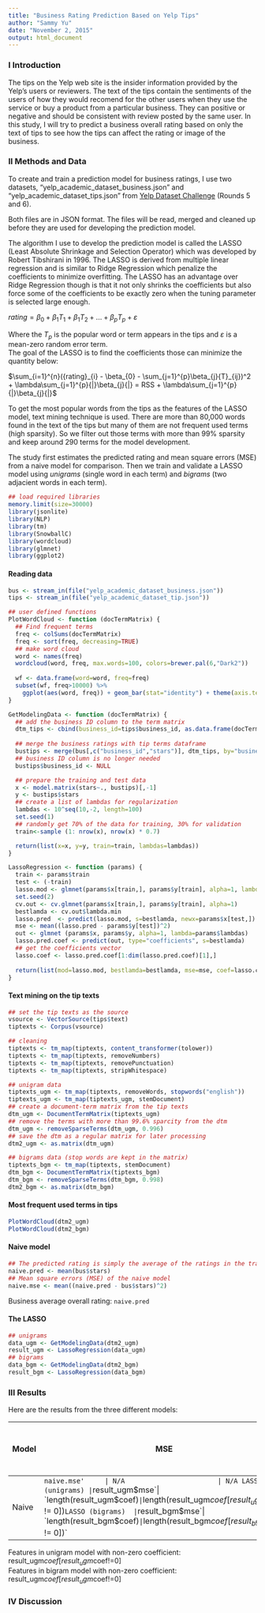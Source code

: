```yaml
---
title: "Business Rating Prediction Based on Yelp Tips"
author: "Sammy Yu"
date: "November 2, 2015"
output: html_document
---
```


### I Introduction

The tips on the Yelp web site is the insider information provided by the Yelp's users or reviewers. The text of the tips contain the sentiments of the users of how they would recomend for the other users when they use the service or buy a product from a particular business. They can positive or negative and should be consistent with review posted by the same user. In this study, I will try to predict a business overall rating based on only the text of tips to see how the tips can affect the rating or image of the business.

### II Methods and Data

To create and train a prediction model for business ratings, I use two datasets, "yelp_academic_dataset_business.json" and "yelp_academic_dataset_tips.json" from [Yelp Dataset Challenge](http://www.yelp.com/dataset_challenge) (Rounds 5 and 6).

Both files are in JSON format. The files will be read, merged and cleaned up before they are used for developing the prediction model.  


The algorithm I use to develop the prediction model is called the LASSO (Least Absolute Shrinkage and Selection Operator) which was developed by Robert Tibshirani in 1996. The LASSO is derived from multiple linear regression and is similar to Ridge Regression which penalize the coefficients to minimize overfitting. The LASSO has an advantage over Ridge Regression though is that it not only shrinks the coefficients but also force some of the coefficients to be exactly zero when the tuning parameter \lambda is selected large enough.  

$rating = \beta_{0} + \beta_{1}T_{1} + \beta_{1}T_{2} + ... + \beta_{p}T_{p} + \varepsilon$  

Where the $T_{p}$ is the popular word or term appears in the tips and $\varepsilon$ is a mean-zero random error term.  
The goal of the LASSO is to find the coefficients those can minimize the quantity below:  

$\sum_{i=1}^{n}({rating}_{i} - \beta_{0} - \sum_{j=1}^{p}\beta_{j}{T}_{ij})^2 + \lambda\sum_{j=1}^{p}{|}\beta_{j}{|} = RSS + \lambda\sum_{j=1}^{p}{|}\beta_{j}{|}$  

To get the most popular words from the tips as the features of the LASSO model, text mining technique is used. There are more than 80,000 words found in the text of the tips but many of them are not frequent used terms (high sparsity). So we filter out those terms with more than 99% sparsity and keep around 290 terms for the model development.

The study first estimates the predicted rating and mean square errors (MSE) from a naive model for comparison. Then we train and validate a LASSO model using _unigrams_ (single word in each term) and _bigrams_ (two adjacient words in each term).
    
```r
## load required libraries
memory.limit(size=30000)
library(jsonlite)
library(NLP)
library(tm)
library(SnowballC)
library(wordcloud)
library(glmnet)
library(ggplot2)
```
#### Reading data
```r
bus <- stream_in(file("yelp_academic_dataset_business.json"))
tips <- stream_in(file("yelp_academic_dataset_tip.json"))

```

```r
## user defined functions
PlotWordCloud <- function (docTermMatrix) {
  ## Find frequent terms
  freq <- colSums(docTermMatrix)
  freq <- sort(freq, decreasing=TRUE)
  ## make word cloud
  word <- names(freq)
  wordcloud(word, freq, max.words=100, colors=brewer.pal(6,"Dark2"))
  
  wf <- data.frame(word=word, freq=freq)
  subset(wf, freq>10000) %>%
    ggplot(aes(word, freq)) + geom_bar(stat="identity") + theme(axis.text.x=element_text(angle=45, hjust=1))
}

GetModelingData <- function (docTermMatrix) {
  ## add the business ID column to the term matrix
  dtm_tips <- cbind(business_id=tips$business_id, as.data.frame(docTermMatrix))
  
  ## merge the business ratings with tip terms dataframe
  bustips <- merge(bus[,c("business_id","stars")], dtm_tips, by="business_id")
  ## business ID column is no longer needed
  bustips$business_id <- NULL

  ## prepare the training and test data
  x <- model.matrix(stars~., bustips)[,-1]
  y <- bustips$stars
  ## create a list of lambdas for regularization
  lambdas <- 10^seq(10,-2, length=100)
  set.seed(1)
  ## randomly get 70% of the data for training, 30% for validation
  train<-sample (1: nrow(x), nrow(x) * 0.7)

  return(list(x=x, y=y, train=train, lambdas=lambdas))
}

LassoRegression <- function (params) {
  train <- params$train
  test <- (-train)
  lasso.mod <- glmnet(params$x[train,], params$y[train], alpha=1, lambda=params$lambdas)
  set.seed(2)
  cv.out <- cv.glmnet(params$x[train,], params$y[train], alpha=1)
  bestlamda <- cv.out$lambda.min
  lasso.pred  <- predict(lasso.mod, s=bestlamda, newx=params$x[test,])
  mse <- mean((lasso.pred - params$y[test])^2)
  out <- glmnet (params$x, params$y, alpha=1, lambda=params$lambdas)
  lasso.pred.coef <- predict(out, type="coefficients", s=bestlamda)
  ## get the coefficients vector
  lasso.coef <- lasso.pred.coef[1:dim(lasso.pred.coef)[1],]
  
  return(list(mod=lasso.mod, bestlamda=bestlamda, mse=mse, coef=lasso.coef))
}

```

#### Text mining on the tip texts
```r

## set the tip texts as the source
vsource <- VectorSource(tips$text)
tiptexts <- Corpus(vsource)

## cleaning
tiptexts <- tm_map(tiptexts, content_transformer(tolower))
tiptexts <- tm_map(tiptexts, removeNumbers)
tiptexts <- tm_map(tiptexts, removePunctuation)
tiptexts <- tm_map(tiptexts, stripWhitespace)

## unigram data
tiptexts_ugm <- tm_map(tiptexts, removeWords, stopwords("english"))
tiptexts_ugm <- tm_map(tiptexts_ugm, stemDocument)
## create a document-term matrix from the tip texts
dtm_ugm <- DocumentTermMatrix(tiptexts_ugm)
## remove the terms with more than 99.6% sparcity from the dtm
dtm_ugm <- removeSparseTerms(dtm_ugm, 0.996)
## save the dtm as a regular matrix for later processing
dtm2_ugm <- as.matrix(dtm_ugm)

## bigrams data (stop words are kept in the matrix)
tiptexts_bgm <- tm_map(tiptexts, stemDocument)
dtm_bgm <- DocumentTermMatrix(tiptexts_bgm)
dtm_bgm <- removeSparseTerms(dtm_bgm, 0.998)
dtm2_bgm <- as.matrix(dtm_bgm)

```


#### Most frequent used terms in tips 
```r
PlotWordCloud(dtm2_ugm)
PlotWordCloud(dtm2_bgm)

```

#### Naive model
```r
## The predicted rating is simply the average of the ratings in the training data
naive.pred <- mean(bus$stars)
## Mean square errors (MSE) of the naive model
naive.mse <- mean((naive.pred - bus$stars)^2)
```
Business average overall rating: `naive.pred`  


#### The LASSO
```r
## unigrams
data_ugm <- GetModelingData(dtm2_ugm)
result_ugm <- LassoRegression(data_ugm)
## bigrams
data_bgm <- GetModelingData(dtm2_bgm)
result_bgm <- LassoRegression(data_bgm)

```

### III Results  
Here are the results from the three different models:  

Model            | MSE             | Total No. of Features     | No. of Features with non-zero coefficient
---------------- | --------------- | ------------------------- | -----------------------------------------
Naive            | `naive.mse'     | N/A                       | N/A
LASSO (unigrams) | `result_ugm$mse`| `length(result_ugm$coef)` | `length(result_ugm$coef[result_ugm$coef != 0])`
LASSO (bigrams)  | `result_bgm$mse`| `length(result_bgm$coef)` | `length(result_bgm$coef[result_bgm$coef != 0])`

Features in unigram model with non-zero coefficient:  
result_ugm$coef[result_ugm$coef!=0]  
Features in bigram model with non-zero coefficient:  
result_ugm$coef[result_ugm$coef!=0]  


### IV Discussion

